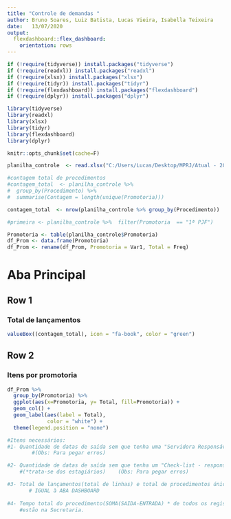 ```yaml
---
title: "Controle de demandas "
author: Bruno Soares, Luiz Batista, Lucas Vieira, Isabella Teixeira
date:   13/07/2020
output: 
  flexdashboard::flex_dashboard:
    orientation: rows
---
```


```r
if (!require(tidyverse)) install.packages("tidyverse") 
if (!require(readxl)) install.packages("readxl") 
if (!require(xlsx)) install.packages("xlsx") 
if (!require(tidyr)) install.packages("tidyr") 
if (!require(flexdashboard)) install.packages("flexdashboard")
if (!require(dplyr)) install.packages("dplyr")

library(tidyverse)
library(readxl)
library(xlsx)
library(tidyr)
library(flexdashboard)
library(dplyr)

```


```r
knitr::opts_chunk$set(cache=F)

planilha_controle  <- read.xlsx("C:/Users/Lucas/Desktop/MPRJ/Atual - 2020 NOVO - EM 07-07-2020.xlsx", encoding="UTF-8", sheetName = "Assessoria")

#contagem total de procedimentos
#contagem_total  <- planilha_controle %>% 
#  group_by(Procedimento) %>% 
#  summarise(Contagem = length(unique(Promotoria)))

contagem_total  <- nrow(planilha_controle %>% group_by(Procedimento))

#primeira <- planilha_controle %>%  filter(Promotoria  == "1ª PJF")

Promotoria <- table(planilha_controle$Promotoria)
df_Prom <- data.frame(Promotoria)
df_Prom <- rename(df_Prom, Promotoria = Var1, Total = Freq)

```

# Aba Principal

## Row 1

### Total de lançamentos

<!-- ícones em: https://fontawesome.com/v4.7.0/icons/ -->

```r
valueBox((contagem_total), icon = "fa-book", color = "green")
```

## Row 2

### Itens por promotoria
```r
df_Prom %>%
  group_by(Promotoria) %>%
  ggplot(aes(x=Promotoria, y= Total, fill=Promotoria)) +
  geom_col() +
  geom_label(aes(label = Total),
             color = "white") +
  theme(legend.position = "none")
```

```r
#Itens necessários:
#1- Quantidade de datas de saída sem que tenha uma "Servidora Responsável"
        #(Obs: Para pegar erros)    

#2- Quantidade de datas de saída sem que tenha um "Check-list - responsável"
    #(*trata-se dos estagiários)    (Obs: Para pegar erros)

#3- Total de lançamentos(total de linhas) e total de procedimentos únicos (total de números MPRJ únicos)
       # IGUAL à ABA DASHBOARD
        
#4- Tempo total do procedimento(SOMA(SAIDA-ENTRADA) * de todos os registros), de todos os procedimentos que 
    #estão na Secretaria.
```

